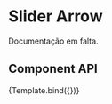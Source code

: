 
<Meta title="Components/NavTabs" component={NavTabs}/>

# Slider Arrow

Documentação em falta.

## Component API

<Props />


<Canvas>
  <Story name="NavTabs"
    args={{
      onChangeTabs: "",
      tabsIndicatorColor: "primary",
      backButtonDisable: false,
      editControlsContainer: "ff",
      editControlsRoot: "",
      hiddenEditControls: false,
      onClickToggleDropdown: "",
      arrowToggleDropdownClasses: "",
      onClickGoBack: "",
      toggleDropdownTitle: "Report",
      hrefToggleDropdown: "/",
      backButtonTitle: "Previous",
      teste: ""
    }}>
    {Template.bind({})}
   </Story>
</Canvas>
